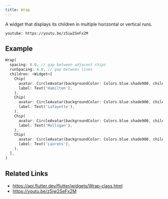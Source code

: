 ```yaml
---
title: Wrap
---
```


A widget that displays its children in multiple horizontal or vertical runs.

`youtube: https://youtu.be/z5iw2SeFx2M`

## Example

```dart liveslice=Wrap
Wrap(
  spacing: 8.0, // gap between adjacent chips
  runSpacing: 4.0, // gap between lines
  children: <Widget>[
    Chip(
      avatar: CircleAvatar(backgroundColor: Colors.blue.shade900, child: Text('AH')),
      label: Text('Hamilton'),
    ),
    Chip(
      avatar: CircleAvatar(backgroundColor: Colors.blue.shade900, child: Text('ML')),
      label: Text('Lafayette'),
    ),
    Chip(
      avatar: CircleAvatar(backgroundColor: Colors.blue.shade900, child: Text('HM')),
      label: Text('Mulligan'),
    ),
    Chip(
      avatar: CircleAvatar(backgroundColor: Colors.blue.shade900, child: Text('JL')),
      label: Text('Laurens'),
    ),
  ],
)
```

## Related Links

- https://api.flutter.dev/flutter/widgets/Wrap-class.html
- https://youtu.be/z5iw2SeFx2M

